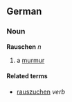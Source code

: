 ==German==
===Noun===
'''Rauschen''' ''n''

# a [[murmur]]

====Related terms====
*[[rauszuchen]] ''verb''